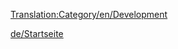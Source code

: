 [[Translation:Category/en/Development]]

{{en/Bilingual box| De
| ---
| The following is a list of pages relating to OpenTTD development.}}


[[de/Startseite]]